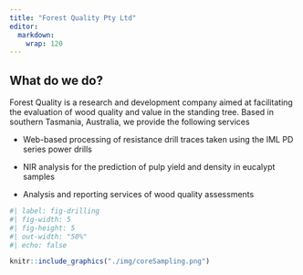 ```yaml
---
title: "Forest Quality Pty Ltd"
editor: 
  markdown: 
    wrap: 120
---
```


## What do we do?

Forest Quality is a research and development company aimed at facilitating the evaluation of wood quality and value in
the standing tree. Based in southern Tasmania, Australia, we provide the following services

-   Web-based processing of resistance drill traces taken using the IML PD series power drills

-   NIR analysis for the prediction of pulp yield and density in eucalypt samples

-   Analysis and reporting services of wood quality assessments

```r
#| label: fig-drilling
#| fig-width: 5
#| fig-height: 5
#| out-width: "50%"
#| echo: false

knitr::include_graphics("./img/coreSampling.png")

```


